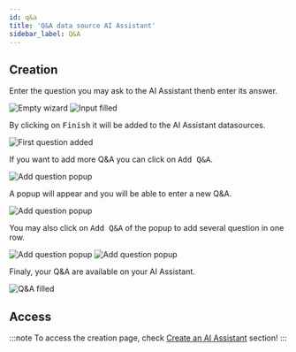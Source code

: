 ```yaml
---
id: q&a
title: 'Q&A data source AI Assistant'
sidebar_label: Q&A
---
```



## Creation
Enter the question you may ask to the AI Assistant thenb enter its answer.

<Image src='/img/screenshots/tutorial-ui/data-source/q&a/q&a-empty.png' alt='Empty wizard'/>

<Image src='/img/screenshots/tutorial-ui/data-source/q&a/q&a-input-filled.png' alt='Input filled'/>


By clicking on <kbd>Finish</kbd> it will be added to the AI Assistant datasources.

<Image src='/img/screenshots/tutorial-ui/data-source/q&a/q&a-first-question-added.png' alt='First question added'/>

If you want to add more Q&A you can click on <kbd>Add Q&A</kbd>.

<Image src='/img/screenshots/tutorial-ui/data-source/q&a/q&a-add-popup.png' alt='Add question popup'/>

A popup will appear and you will be able to enter a new Q&A. 

<Image src='/img/screenshots/tutorial-ui/data-source/q&a/q&a-add-popup-input-filled.png' alt='Add question popup'/>

You may also click on <kbd>Add Q&A</kbd> of the popup to add several question in one row.

<Image src='/img/screenshots/tutorial-ui/data-source/q&a/q&a-add-popup-more-question.png' alt='Add question popup'/>

<Image src='/img/screenshots/tutorial-ui/data-source/q&a/q&a-add-popup-more-question-filled.png' alt='Add question popup'/>

Finaly, your Q&A are available on your AI Assistant.

<Image src='/img/screenshots/tutorial-ui/data-source/q&a/q&a-filled.png' alt='Q&A filled'/>

## Access
:::note
To access the creation page, check [Create an AI Assistant](/tutorial-ui/createAiAssistant) section!
:::